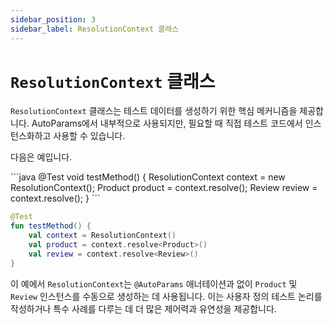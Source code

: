 ```yaml
---
sidebar_position: 3
sidebar_label: ResolutionContext 클래스
---
```



# `ResolutionContext` 클래스

`ResolutionContext` 클래스는 테스트 데이터를 생성하기 위한 핵심 메커니즘을 제공합니다. AutoParams에서 내부적으로 사용되지만, 필요할 때 직접 테스트 코드에서 인스턴스화하고 사용할 수 있습니다.

다음은 예입니다.

<JavaKotlinCodeBlock>
```java
@Test
void testMethod() {
    ResolutionContext context = new ResolutionContext();
    Product product = context.resolve();
    Review review = context.resolve();
}
```

```kotlin
@Test
fun testMethod() {
    val context = ResolutionContext()
    val product = context.resolve<Product>()
    val review = context.resolve<Review>()
}
```
</JavaKotlinCodeBlock>

이 예에서 `ResolutionContext`는 `@AutoParams` 애너테이션과 없이 `Product` 및 `Review` 인스턴스를 수동으로 생성하는 데 사용됩니다. 이는 사용자 정의 테스트 논리를 작성하거나 특수 사례를 다루는 데 더 많은 제어력과 유연성을 제공합니다.

